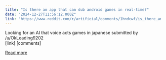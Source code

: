 ```yaml
---
title: "Is there an app that can dub android games in real-time?"
date: "2024-12-27T11:56:12.000Z"
link: "https://www.reddit.com/r/artificial/comments/1hndcwf/is_there_an_app_that_can_dub_android_games_in/"
---
```


Looking for an AI that voice acts games in japanese
    submitted by    /u/OkLeading9202  
 [link]   [comments]

[Read more](https://www.reddit.com/r/artificial/comments/1hndcwf/is_there_an_app_that_can_dub_android_games_in/)

